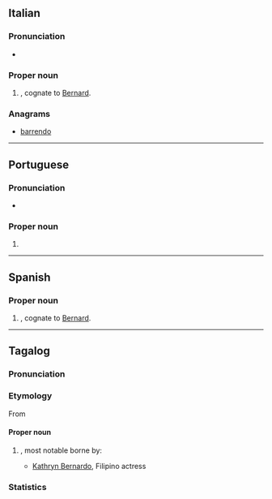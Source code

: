 ==Italian==

===Pronunciation===
* {{rhymes|ardo|lang=it}}

===Proper noun===
{{it-proper noun|m}}

# {{given name|male|lang=it}}, cognate to [[Bernard]].

===Anagrams===
* [[barrendo#Italian|barrendo]]

----

==Portuguese==

===Pronunciation===
* {{a|Brazil}} {{IPA|/beʁ.ˈnaʁ.du/|lang=pt}}

===Proper noun===
{{pt-proper noun|m}}

# {{given name|male|lang=pt|eq=Bernard}}

----

==Spanish==

===Proper noun===
{{es-proper noun|m}}

# {{given name|male|lang=es}}, cognate to [[Bernard]].
----
==Tagalog==
===Pronunciation===
{{tl-IPA}}

===Etymology ===
From {{bor|tl|es|-|notext=yes}}
====Proper noun====
{{head|tl|proper noun}}

# {{surname|lang=tl|from=Spanish|dot=}}, most notable borne by:
#*[[w:Kathryn Bernardo|Kathryn Bernardo]], Filipino actress
===Statistics===
{{surname-philippines-forebears|name=Bernardo|rank=56<sup>th</sup>|count=89,773}}
